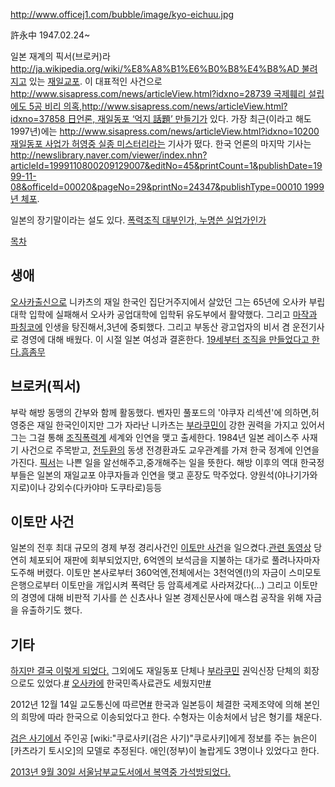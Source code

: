 http://www.officej1.com/bubble/image/kyo-eichuu.jpg

許永中 1947.02.24~ 

일본 재계의 픽서(브로커)라 [[http://ja.wikipedia.org/wiki/%E8%A8%B1%E6%B0%B8%E4%B8%AD 불려지고]] 있는 [[재일교포]]. 
이 대표적인 사건으로 [[http://www.sisapress.com/news/articleView.html?idxno=28739 국제훼리 설립에도 5공 비리 의혹]],[[http://www.sisapress.com/news/articleView.html?idxno=37858 日언론, 재일동포 ‘억지 話題’ 만들기]]가 있다. 가장 최근(이라고 해도 1997년)에는 [[http://www.sisapress.com/news/articleView.html?idxno=10200 재일동포 사업가 허영중 실종 미스터리]]라는 기사가 떴다. 한국 언론의 마지막 기사는 [[http://newslibrary.naver.com/viewer/index.nhn?articleId=1999110800209129007&editNo=45&printCount=1&publishDate=1999-11-08&officeId=00020&pageNo=29&printNo=24347&publishType=00010 1999년 체포]].

일본의 장기말이라는 설도 있다. [http://www.sisapress.com/news/articleView.html?idxno=28740# 폭력조직 대부인가, 누명쓴 실업가인가]

[[목차]]
== 생애 ==
[[오사카]]출신으로 니카츠의 재일 한국인 집단거주지에서 살았던 그는 65년에 오사카 부립대학 입학에 실패해서 오사카 공업대학에 입학뒤 유도부에서 활약했다. 그리고 [[마작]]과 [[파칭코]]에 인생을 탕진해서,3년에 중퇴했다. 그리고 부동산 광고업자의 비서 겸 운전기사로 경영에 대해 배웠다. 이 시절 일본 여성과 결혼한다. [http://blog.naver.com/okinawapark?Redirect=Log&logNo=86033578 19세부터 조직을 만들었다고 한다.][[흠좀무]]
== 브로커(픽서) ==
부락 해방 동맹의 간부와 함께 활동했다. 벤자민 풀포드의 '야쿠자 리섹션'에 의하면,허영중은 재일 한국인이지만 그가 자라난 니카츠는 [[부라쿠민]]이 강한 권력을 가지고 있어서 그는 그걸 통해 [[조직폭력계]] 세계와 인연을 맺고 출세한다. 1984년 일본 레이스주 사재기 사건으로 주목받고, [[전두환]]의 동생 전경환과도 교우관계를 가져 한국 정계에 인연을 가진다. [http://weekly.hankooki.com/whan/200005/w20000505150618615148.htm 픽서]는 나쁜 일을 알선해주고,중개해주는 일을 뜻한다. 해방 이후의 역대 한국정부들은 일본의 재일교포 야쿠자들과 인연을 맺고 훈장도 막주었다. 양원석(야나기가와 지로)이나 강외수(다카야마 도쿠타로)등등
== 이토만 사건 ==
일본의 전후 최대 규모의 경제 부정 경리사건인 [http://ja.wikipedia.org/wiki/%E3%82%A4%E3%83%88%E3%83%9E%E3%83%B3%E4%BA%8B%E4%BB%B6 이토만 사건]을 일으켰다.[http://tvpot.daum.net/clip/ClipView.do?clipid=13927122 관련 동영상] 당연히 체포되어 재판에 회부되었지만, 6억엔의 보석금을 지불하는 대가로 풀려나자마자 도주해 버렸다. 이토만 본사로부터 360억엔,전체에서는 3천억엔(!)의 자금이 스미모토 은행으로부터 이토만을 개입시켜 폭력단 등 암흑세계로 사라져갔다(...) 그리고 이토만의 경영에 대해 비판적 기사를 쓴 신쵸사나 일본 경제신문사에 매스컴 공작을 위해 자금을 유출하기도 했다.
== 기타 ==
[http://dna.naver.com/viewer/index.nhn?articleId=1999110800209129007&edtNo=45&printCount=1&publishDate=1999-11-08&officeId=00020&pageNo=29&printNo=24347&publishType=00010 하지만 결국 이렇게 되었다.] 그외에도 재일동포 단체나 [[부라쿠민]] 권익신장 단체의 회장으로도 있었다.[http://dna.naver.com/viewer/index.nhn?articleId=1978111600329208004&edtNo=2&printCount=1&publishDate=1978-11-16&officeId=00032&pageNo=8&printNo=10194&publishType=00020 #] [[오사카]]에 한국민족사료관도 세웠지만[http://dna.naver.com/viewer/index.nhn?articleId=1986042400209210003&edtNo=2&printCount=1&publishDate=1986-04-24&officeId=00020&pageNo=10&printNo=19864&publishType=00020 #]

2012년 12월 14일 교도통신에 따르면[http://www.47news.jp/CN/201212/CN2012121401002468.html #] 한국과 일본등이 체결한 국제조약에 의해 본인의 희망에 따라 한국으로 이송되었다고 한다. 수형자는 이송처에서 남은 형기를 채운다. 
 
[[검은 사기]]에서 주인공 [wiki:"쿠로사키(검은 사기)"쿠로사키]에게 정보를 주는 늙은이 [카츠라기 토시오]의 모델로 추정된다. 애인(정부)이 놀랍게도 3명이나 있었다고 한다.

[http://media.daum.net/society/others/view.html?cateid=1067&newsid=20131001030851101&p=donga 2013년 9월 30일 서울남부교도서에서 복역중 가석방되었다.]
